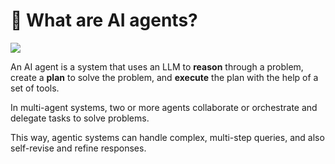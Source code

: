 # 📘 What are AI agents?

![](/img/screenshots/10-ai-agents/agent_workflow.png)

An AI agent is a system that uses an LLM to **reason** through a problem, create a **plan** to solve the problem, and **execute** the plan with the help of a set of tools.

In multi-agent systems, two or more agents collaborate or orchestrate and delegate tasks to solve problems.

This way, agentic systems can handle complex, multi-step queries, and also self-revise and refine responses.  